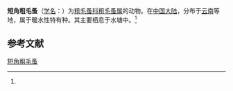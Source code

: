 {{Speciesbox
| name = 短角粗毛蚤
| status = 
| status_system = 
| image = 
| genus = Macrothrix
| species = brevicornis
| authority = (Shen, Tai et Chiang, 1966)<ref name='id12352'>{{cite web| url =http://www.bioinfo.cn/db05/BjdwSpecies.php?action=view&id=12352| title =短角粗毛蚤| work =《中国动物物种编目数据库》| publisher =中国科学院微生物研究所| author =中国科学院动物研究所| accessdate =2009-04-28| deadurl =yes| archiveurl =https://web.archive.org/web/20160305053821/http://www.bioinfo.cn/db05/BjdwSpecies.php?action=view&id=12352| archivedate =2016-03-05}}</ref>
}}

'''短角粗毛蚤'''（[[学名|学名]]：{{lang|la|''Macrothrix brevicornis''}}）为[[粗毛蚤科|粗毛蚤科]][[粗毛蚤属|粗毛蚤属]]的动物。在[[中国大陆|中国大陆]]，分布于[[云南|云南]]等地，属于暖水性特有种。其主要栖息于水塘中。<ref name='id12352'/>

== 参考文献 ==
{{reflist}}

{{Wikispecies|Macrothrix brevicornis}}
{{Taxonbar|from=Q21327112}}

[[Category:粗毛蚤属|短角粗毛蚤]]


{{节肢动物小作品}}